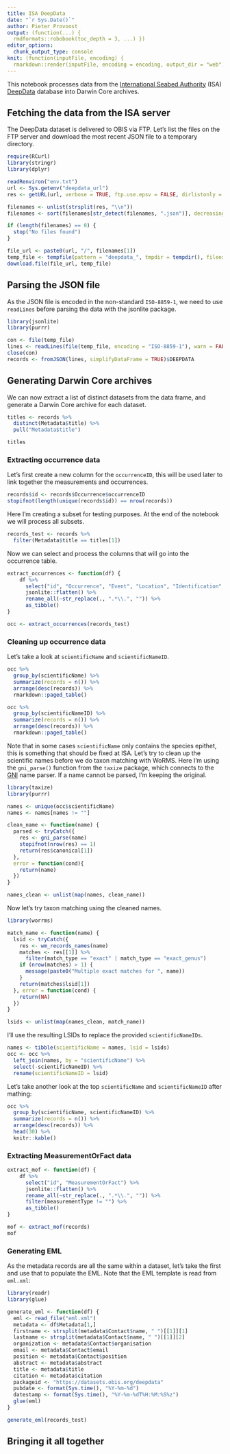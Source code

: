 ```yaml
---
title: ISA DeepData
date: "`r Sys.Date()`"
author: Pieter Provoost
output: (function(...) {
  rmdformats::robobook(toc_depth = 3, ...) })
editor_options: 
  chunk_output_type: console
knit: (function(inputFile, encoding) {
  rmarkdown::render(inputFile, encoding = encoding, output_dir = "web") })  
---
```


This notebook processes data from the [International Seabed Authority](https://www.isa.org.jm/) (ISA) [DeepData](https://data.isa.org.jm/isa/map/) database into Darwin Core archives.

## Fetching the data from the ISA server

The DeepData dataset is delivered to OBIS via FTP. Let's list the files on the FTP server and download the most recent JSON file to a temporary directory.

```r
require(RCurl)
library(stringr)
library(dplyr)

readRenviron("env.txt")
url <- Sys.getenv("deepdata_url")
res <- getURL(url, verbose = TRUE, ftp.use.epsv = FALSE, dirlistonly = TRUE)

filenames <- unlist(strsplit(res, "\\n"))
filenames <- sort(filenames[str_detect(filenames, ".json")], decreasing = TRUE)

if (length(filenames) == 0) {
  stop("No files found")
}

file_url <- paste0(url, "/", filenames[1])
temp_file <- tempfile(pattern = "deepdata_", tmpdir = tempdir(), fileext = ".json")
download.file(file_url, temp_file)
```

## Parsing the JSON file

As the JSON file is encoded in the non-standard `ISO-8859-1`, we need to use `readLines` before parsing the data with the jsonlite package.

```r
library(jsonlite)
library(purrr)

con <- file(temp_file)
lines <- readLines(file(temp_file, encoding = "ISO-8859-1"), warn = FALSE)
close(con)
records <- fromJSON(lines, simplifyDataFrame = TRUE)$DEEPDATA
```

## Generating Darwin Core archives

We can now extract a list of distinct datasets from the data frame, and generate a Darwin Core archive for each dataset.

```r
titles <- records %>%
  distinct(Metadata$title) %>%
  pull("Metadata$title")

titles
```

### Extracting occurrence data

Let's first create a new column for the `occurrenceID`, this will be used later to link together the measurements and occurrences.

```r
records$id <- records$Occurrence$occurrenceID
stopifnot(length(unique(records$id)) == nrow(records))
```

Here I'm creating a subset for testing purposes. At the end of the notebook we will process all subsets.

```r
records_test <- records %>%
  filter(Metadata$title == titles[1])
```

Now we can select and process the columns that will go into the occurrence table.

```r
extract_occurrences <- function(df) {
    df %>%
      select("id", "Occurrence", "Event", "Location", "Identification", "Record-level", "Taxon") %>%
      jsonlite::flatten() %>%
      rename_all(~str_replace(., ".*\\.", "")) %>%
      as_tibble()
}

occ <- extract_occurrences(records_test)
```

### Cleaning up occurrence data

Let's take a look at `scientificName` and `scientificNameID`.

```r
occ %>%
  group_by(scientificName) %>%
  summarize(records = n()) %>%
  arrange(desc(records)) %>%
  rmarkdown::paged_table()
```

```r
occ %>%
  group_by(scientificNameID) %>%
  summarize(records = n()) %>%
  arrange(desc(records)) %>%
  rmarkdown::paged_table()
```

Note that in some cases `scientificName` only contains the species epithet, this is something that should be fixed at ISA. Let's try to clean up the scientific names before we do taxon matching with WoRMS. Here I'm using the `gni_parse()` function from the `taxize` package, which connects to the [GNI](http://gni.globalnames.org/) name parser. If a name cannot be parsed, I'm keeping the original.

```r
library(taxize)
library(purrr)

names <- unique(occ$scientificName)
names <- names[names != ""]

clean_name <- function(name) {
  parsed <- tryCatch({
    res <- gni_parse(name)
    stopifnot(nrow(res) == 1)
    return(res$canonical[1])
  },
  error = function(cond){
    return(name)
  })
}

names_clean <- unlist(map(names, clean_name))
```

Now let's try taxon matching using the cleaned names.

```r
library(worrms)

match_name <- function(name) {
  lsid <- tryCatch({
    res <- wm_records_names(name)
    matches <- res[[1]] %>%
      filter(match_type == "exact" | match_type == "exact_genus")
    if (nrow(matches) > 1) {
      message(paste0("Multiple exact matches for ", name))
    }
    return(matches$lsid[1])
  }, error = function(cond) {
    return(NA)
  })
}

lsids <- unlist(map(names_clean, match_name))
```

I'll use the resulting LSIDs to replace the provided `scientificNameIDs`.

```r
names <- tibble(scientificName = names, lsid = lsids)
occ <- occ %>%
  left_join(names, by = "scientificName") %>%
  select(-scientificNameID) %>%
  rename(scientificNameID = lsid)
```

Let's take another look at the top `scientificName` and `scientificNameID` after mathing:

```r
occ %>%
  group_by(scientificName, scientificNameID) %>%
  summarize(records = n()) %>%
  arrange(desc(records)) %>%
  head(30) %>%
  knitr::kable()
```

### Extracting MeasurementOrFact data

```r
extract_mof <- function(df) {
    df %>%
      select("id", "MeasurementOrFact") %>%
      jsonlite::flatten() %>%
      rename_all(~str_replace(., ".*\\.", "")) %>%
      filter(measurementType != "") %>%
      as_tibble()
}

mof <- extract_mof(records)
mof
```

### Generating EML

As the metadata records are all the same within a dataset, let's take the first and use that to populate the EML. Note that the EML template is read from `eml.xml`:

```r
library(readr)
library(glue)

generate_eml <- function(df) {
  eml <- read_file("eml.xml")
  metadata <- df$Metadata[1,]
  firstname <- strsplit(metadata$Contact$name, " ")[[1]][1]
  lastname <- strsplit(metadata$Contact$name, " ")[[1]][2]
  organization <- metadata$Contact$organisation
  email <- metadata$Contact$email
  position <- metadata$Contact$position
  abstract <- metadata$abstract
  title <- metadata$title
  citation <- metadata$citation
  packageid <- "https://datasets.obis.org/deepdata"
  pubdate <- format(Sys.time(), "%Y-%m-%d")
  datestamp <- format(Sys.time(), "%Y-%m-%dT%H:%M:%S%z")
  glue(eml)
}

generate_eml(records_test)
```

## Bringing it all together

